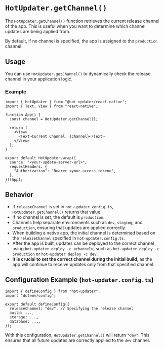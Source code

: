 # `HotUpdater.getChannel()`

The `HotUpdater.getChannel()` function retrieves the current release channel of the app. This is useful when you want to determine which channel updates are being applied from.

By default, if no channel is specified, the app is assigned to the `production` channel.

## Usage

You can use `HotUpdater.getChannel()` to dynamically check the release channel in your application logic.

### Example

```tsx
import { HotUpdater } from "@hot-updater/react-native";
import { Text, View } from "react-native";

function App() {
  const channel = HotUpdater.getChannel();

  return (
    <View>
      <Text>Current Channel: {channel}</Text>
    </View>
  );
}

export default HotUpdater.wrap({
  source: "<your-update-server-url>",
  requestHeaders: {
    "Authorization": "Bearer <your-access-token>",
  },
})(App);
```

## Behavior

- If `releaseChannel` is set in `hot-updater.config.ts`, `HotUpdater.getChannel()` returns that value.
- If no channel is set, the default is `production`.
- Channels help separate environments such as `dev`, `staging`, and `production`, ensuring that updates are applied correctly.
- When building a native app, the initial channel is determined based on the `releaseChannel` specified in `hot-updater.config.ts`.
- After the app is built, updates can be deployed to the correct channel using `hot-updater deploy -c <channel>`, such as `hot-updater deploy -c production` or `hot-updater deploy -c dev`.
- **It is crucial to set the correct channel during the initial build**, as the app will continue to receive updates only from that specified channel.

## Configuration Example (`hot-updater.config.ts`)

```tsx
import { defineConfig } from "hot-updater";
import "dotenv/config";

export default defineConfig({
  releaseChannel: "dev", // Specifying the release channel
  build: ...,
  storage: ...,
  database: ...,
});
```

With this configuration, `HotUpdater.getChannel()` will return `"dev"`. This ensures that all future updates are correctly applied to the `dev` channel.